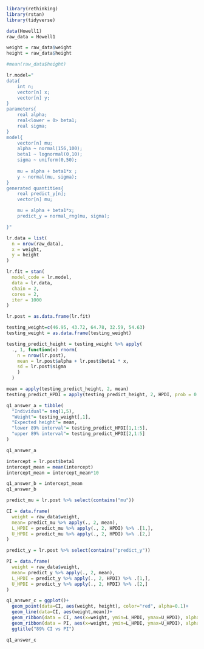 ```r
library(rethinking)
library(rstan)
library(tidyverse)
```

```r
data(Howell1)
raw_data = Howell1

weight = raw_data$weight
height = raw_data$height

#mean(raw_data$height)

lr.model="
data{
    int n;
    vector[n] x;
    vector[n] y;
}
parameters{
    real alpha;
    real<lower = 0> beta1;
    real sigma;
}
model{
    vector[n] mu;
    alpha ~ normal(156,100);
    beta1 ~ lognormal(0,10);
    sigma ~ uniform(0,50);
    
    mu = alpha + beta1*x ;
    y ~ normal(mu, sigma);
}
generated quantities{
    real predict_y[n];
    vector[n] mu;

    mu = alpha + beta1*x;
    predict_y = normal_rng(mu, sigma);

}"

lr.data = list(
  n = nrow(raw_data),
  x = weight,
  y = height
)

lr.fit = stan(
  model_code = lr.model,
  data = lr.data,
  chain = 2,
  cores = 2,
  iter = 1000
)

lr.post = as.data.frame(lr.fit)
```

```r
testing_weight=c(46.95, 43.72, 64.78, 32.59, 54.63)
testing_weight = as.data.frame(testing_weight)

testing_predict_height = testing_weight %>% apply(
  ., 1, function(x) rnorm(
    n = nrow(lr.post),
    mean = lr.post$alpha + lr.post$beta1 * x,
    sd = lr.post$sigma
    )
  )

mean = apply(testing_predict_height, 2, mean)
testing_predict_HPDI = apply(testing_predict_height, 2, HPDI, prob = 0.89)

q1_answer_a = tibble(
  "Individual"= seq(1,5),
  "Weight"= testing_weight[,1],
  "Expected height"= mean,
  "lower 89% interval"= testing_predict_HPDI[1,1:5],
  "upper 89% interval"= testing_predict_HPDI[2,1:5]
)  

q1_answer_a
```

```r
intercept = lr.post$beta1
intercept_mean = mean(intercept)
intercept_mean = intercept_mean*10

q1_answer_b = intercept_mean
q1_answer_b
```


```r
predict_mu = lr.post %>% select(contains("mu"))

CI = data.frame(
  weight = raw_data$weight,
  mean= predict_mu %>% apply(., 2, mean),
  L_HPDI = predict_mu %>% apply(., 2, HPDI) %>% .[1,],
  U_HPDI = predict_mu %>% apply(., 2, HPDI) %>% .[2,]
)

predict_y = lr.post %>% select(contains("predict_y"))

PI = data.frame(
  weight = raw_data$weight,
  mean= predict_y %>% apply(., 2, mean),
  L_HPDI = predict_y %>% apply(., 2, HPDI) %>% .[1,],
  U_HPDI = predict_y %>% apply(., 2, HPDI) %>% .[2,]
)

q1_answer_c = ggplot()+
  geom_point(data=CI, aes(weight, height), color="red", alpha=0.1)+
  geom_line(data=CI, aes(weight,mean))+
  geom_ribbon(data = CI, aes(x=weight, ymin=L_HPDI, ymax=U_HPDI), alpha=0.4)+
  geom_ribbon(data = PI, aes(x=weight, ymin=L_HPDI, ymax=U_HPDI), alpha=0.2)+
  ggtitle("89% CI vs PI")

q1_answer_c
```

